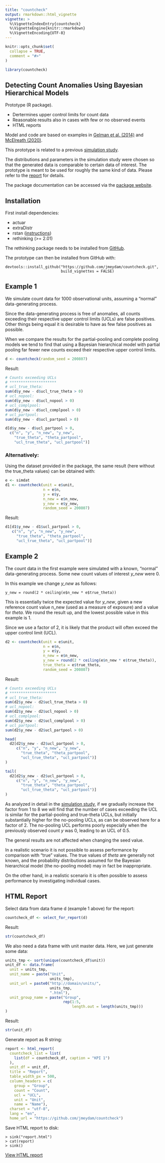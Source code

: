 ```yaml
---
title: "countcheck"
output: rmarkdown::html_vignette
vignette: >
  %\VignetteIndexEntry{countcheck}
  %\VignetteEngine{knitr::rmarkdown}
  %\VignetteEncoding{UTF-8}
---
```


```r
knitr::opts_chunk$set(
  collapse = TRUE,
  comment = "#>"
)
```

```r
library(countcheck)
```

## Detecting Count Anomalies Using Bayesian Hierarchical Models

Prototype (R package).

* Dertermines upper control limits for count data
* Reasonable results also in cases with few or no observed events
* HTML reports

Model and code are based on examples in 
[Gelman et al. (2014)](https://www.stat.columbia.edu/~gelman/book/) and
[McElreath (2020)](https://xcelab.net/rm/statistical-rethinking/).

This prototype is related to a previous 
[simulation study](https://jmeydam.github.io/count-anomalies/simulation_study.html).

The distributions and parameters in the simulation study were chosen
so that the generated data is comparable to certain data of interest.
The prototype is meant to be used for roughly the same kind of data. 
Please refer to the
[report](https://jmeydam.github.io/count-anomalies/simulation_study.html) 
for details.

The package documentation can be accessed via the 
[package website](https://jmeydam.github.io/countcheck/).

## Installation

First install dependencies:

* actuar
* extraDistr
* rstan ([instructions](https://github.com/stan-dev/rstan/wiki/RStan-Getting-Started))
* rethinking (>= 2.01)

The rethinking package needs to be installed from 
[GitHub](https://github.com/rmcelreath/rethinking).

The prototype can then be installed from GitHub with:
```
devtools::install_github("https://github.com/jmeydam/countcheck.git", 
                         build_vignettes = FALSE)
```

## Example 1

We simulate count data for 1000 observational units, assuming a "normal"
data-generating process.

Since the data-generating process is free of anomalies, all counts exceeding 
their respective upper control limits (UCLs) are false positives. Other things 
being equal it is desirable to have as few false positives as possible.

When we compare the results for the partial-pooling and complete pooling models
we tend to find that using a Bayesian hierarchical model with partial pooling 
far fewer new counts exceed their respective upper control limits.

```r
d <- countcheck(random_seed = 200807)
```

Result:

```r

# Counts exceeding UCLs
# *********************
# ucl_true_theta:
sum(d$y_new - d$ucl_true_theta > 0)
# ucl_nopool:
sum(d$y_new - d$ucl_nopool > 0)
# ucl_complpool:
sum(d$y_new - d$ucl_complpool > 0)
# ucl_partpool:
sum(d$y_new - d$ucl_partpool > 0)

d[d$y_new - d$ucl_partpool > 0,
  c("n", "y", "n_new", "y_new",
    "true_theta", "theta_partpool",
    "ucl_true_theta", "ucl_partpool")]
```

### Alternatively:

Using the dataset provided in the package, the same result (here without the 
true_theta values) can be obtained with:

```r
e <- simdat
d1 <- countcheck(unit = e$unit,
                 n = e$n,
                 y = e$y,
                 n_new = e$n_new,
                 y_new = e$y_new,
                 random_seed = 200807)
```

Result:

```r
d1[d1$y_new - d1$ucl_partpool > 0,
   c("n", "y", "n_new", "y_new",
     "true_theta", "theta_partpool",
     "ucl_true_theta", "ucl_partpool")]
```
## Example 2

The count data in the first example were simulated with a known, "normal"
data-generating process. Some new count values of interest _y_new_ were 0.

In this example we change _y_new_ as follows:

`y_new = round(2 * ceiling(e$n_new * e$true_theta))`

This is essentially twice the expected value for _y_new_, given a new 
reference count value n_new (used as a measure of exposure) and a value 
for _theta_. We round the result up, and the lowest possible value in 
this example is 1.

Since we use a factor of 2, it is likely that the product will often
exceed the upper control limit (UCL).

```r
d2 <- countcheck(unit = e$unit,
                 n = e$n,
                 y = e$y,
                 n_new = e$n_new,
                 y_new = round(2 * ceiling(e$n_new * e$true_theta)),
                 true_theta = e$true_theta,
                 random_seed = 200807)
```

Result:

```r
# Counts exceeding UCLs
# *********************
# ucl_true_theta:
sum(d2$y_new - d2$ucl_true_theta > 0)
# ucl_nopool:
sum(d2$y_new - d2$ucl_nopool > 0)
# ucl_complpool:
sum(d2$y_new - d2$ucl_complpool > 0)
# ucl_partpool:
sum(d2$y_new - d2$ucl_partpool > 0)

head(
  d2[d2$y_new - d2$ucl_partpool > 0,
     c("n", "y", "n_new", "y_new",
       "true_theta", "theta_partpool",
       "ucl_true_theta", "ucl_partpool")]
)

tail(
  d2[d2$y_new - d2$ucl_partpool > 0,
     c("n", "y", "n_new", "y_new",
       "true_theta", "theta_partpool",
       "ucl_true_theta", "ucl_partpool")]
)
```

As analyzed in detail in the
[simulation study](https://jmeydam.github.io/count-anomalies/simulation_study.html),
if we gradually increase the factor from 1 to 8 we will find that the number
of cases exceeding the UCL is similar for the partial-pooling and true-theta 
UCLs, but initially substantially higher for the no-pooling UCLs, as can be 
observed here for a factor of 2. The no-pooling UCL performs poorly 
especially when the previously observed count _y_ was 0, leading to an UCL
of 0.5.

The general results are not affected when changing the seed value.

In a realistic scenario it is not possible to assess performance by
comparison with "true" values. The true values of _theta_ are generally 
not known, and the probability distributions assumed for the Bayesian 
hierarchical model (the no-pooling model) may in fact be inappropriate.

On the other hand, in a realistic scenario it is often possible to assess 
performance by investigating individual cases.

## HTML Report

Select data from data frame d (example 1 above) for the report:

```r
countcheck_df <- select_for_report(d)
```

Result:

```r
str(countcheck_df)
```

We also need a data frame with unit master data.
Here, we just generate some data:

```r
units_tmp <- sort(unique(countcheck_df$unit))
unit_df <- data.frame(
  unit = units_tmp,
  unit_name = paste("Unit",
                    units_tmp),
  unit_url = paste0("http://domain/units/",
                    units_tmp,
                    ".html"),
  unit_group_name = paste("Group",
                          rep(1:5,
                              length.out = length(units_tmp)))
)
```

Result:

```r
str(unit_df)
```

Generate report as R string:

```r
report <- html_report(
  countcheck_list = list(
    list(df = countcheck_df, caption = "KPI 1")
  ),
  unit_df = unit_df,
  title = "Report",
  table_width_px = 500,
  column_headers = c(
    group = "Group",
    count = "Count",
    ucl = "UCL",
    unit = "Unit",
    name = "Name"),
  charset = "utf-8",
  lang = "en",
  home_url = "https://github.com/jmeydam/countcheck")
```

Save HTML report to disk:

```
> sink("report.html")
> cat(report)
> sink()
```

[View HTML report](https://jmeydam.github.io/countcheck/report.html)

<br/><br/>
